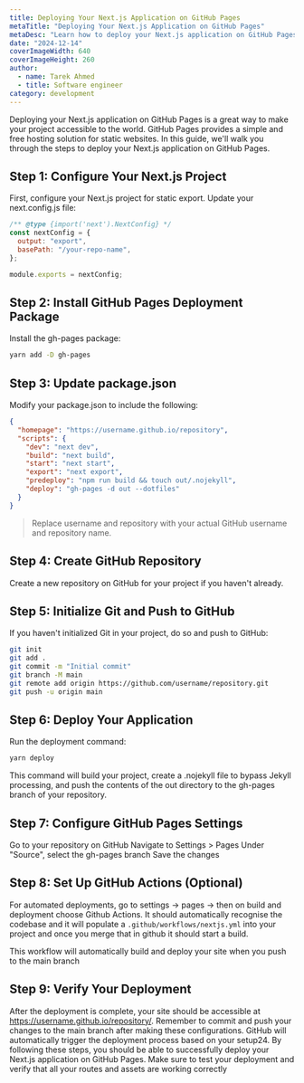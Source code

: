 ```yaml
---
title: Deploying Your Next.js Application on GitHub Pages
metaTitle: "Deploying Your Next.js Application on GitHub Pages"
metaDesc: "Learn how to deploy your Next.js application on GitHub Pages with this step-by-step guide. Ensure your project is accessible to the world with ease."
date: "2024-12-14"
coverImageWidth: 640
coverImageHeight: 260
author:
  - name: Tarek Ahmed
  - title: Software engineer
category: development
---
```


Deploying your Next.js application on GitHub Pages is a great way to make your project accessible to the world. GitHub Pages provides a simple and free hosting solution for static websites. In this guide, we'll walk you through the steps to deploy your Next.js application on GitHub Pages.

## Step 1: Configure Your Next.js Project

First, configure your Next.js project for static export. Update your next.config.js file:

```js
/** @type {import('next').NextConfig} */
const nextConfig = {
  output: "export",
  basePath: "/your-repo-name",
};

module.exports = nextConfig;
```

## Step 2: Install GitHub Pages Deployment Package

Install the gh-pages package:

```bash
yarn add -D gh-pages
```

## Step 3: Update package.json

Modify your package.json to include the following:

```json
{
  "homepage": "https://username.github.io/repository",
  "scripts": {
    "dev": "next dev",
    "build": "next build",
    "start": "next start",
    "export": "next export",
    "predeploy": "npm run build && touch out/.nojekyll",
    "deploy": "gh-pages -d out --dotfiles"
  }
}
```

> Replace username and repository with your actual GitHub username and repository name.

## Step 4: Create GitHub Repository

Create a new repository on GitHub for your project if you haven't already.

## Step 5: Initialize Git and Push to GitHub

If you haven't initialized Git in your project, do so and push to GitHub:

```bash
git init
git add .
git commit -m "Initial commit"
git branch -M main
git remote add origin https://github.com/username/repository.git
git push -u origin main
```

## Step 6: Deploy Your Application

Run the deployment command:

```bash
yarn deploy
```

This command will build your project, create a .nojekyll file to bypass Jekyll processing, and push the contents of the out directory to the gh-pages branch of your repository.

## Step 7: Configure GitHub Pages Settings

Go to your repository on GitHub
Navigate to Settings > Pages
Under "Source", select the gh-pages branch
Save the changes

## Step 8: Set Up GitHub Actions (Optional)

For automated deployments, go to settings -> pages -> then on build and deployment choose Github Actions.
It should automatically recognise the codebase and it will populate a `.github/workflows/nextjs.yml` into your project and once you merge that in github it should start a build.

This workflow will automatically build and deploy your site when you push to the main branch

## Step 9: Verify Your Deployment

After the deployment is complete, your site should be accessible at https://username.github.io/repository/.
Remember to commit and push your changes to the main branch after making these configurations. GitHub will automatically trigger the deployment process based on your setup24.
By following these steps, you should be able to successfully deploy your Next.js application on GitHub Pages. Make sure to test your deployment and verify that all your routes and assets are working correctly
